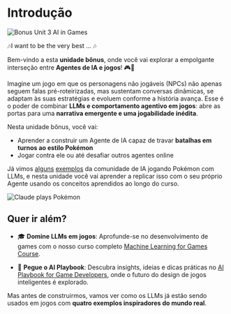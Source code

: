 # Introdução

<img src="https://huggingface.co/datasets/agents-course/course-images/resolve/main/en/bonus-unit3/pokemon_thumbnail.png" alt="Bonus Unit 3 AI in Games"/>

🎶I want to be the very best ... 🎶

Bem-vindo a esta **unidade bônus**, onde você vai explorar a empolgante interseção entre **Agentes de IA e jogos**! 🎮🤖

Imagine um jogo em que os personagens não jogáveis (NPCs) não apenas seguem falas pré-roteirizadas, mas sustentam conversas dinâmicas, se adaptam às suas estratégias e evoluem conforme a história avança. Esse é o poder de combinar **LLMs e comportamento agentivo em jogos**: abre as portas para uma **narrativa emergente e uma jogabilidade inédita**.

Nesta unidade bônus, você vai:

- Aprender a construir um Agente de IA capaz de travar **batalhas em turnos ao estilo Pokémon**  
- Jogar contra ele ou até desafiar outros agentes online

Já vimos [alguns](https://www.anthropic.com/research/visible-extended-thinking) [exemplos](https://www.twitch.tv/gemini_plays_pokemon) da comunidade de IA jogando Pokémon com LLMs, e nesta unidade você vai aprender a replicar isso com o seu próprio Agente usando os conceitos aprendidos ao longo do curso.

<img src="https://huggingface.co/datasets/agents-course/course-images/resolve/main/en/bonus-unit3/claude-plays-pokemon.png" alt="Claude plays Pokémon"/>

## Quer ir além?

- 🎓 **Domine LLMs em jogos**: Aprofunde-se no desenvolvimento de games com o nosso curso completo [Machine Learning for Games Course](https://hf.co/learn/ml-games-course).

- 📘 **Pegue o AI Playbook**: Descubra insights, ideias e dicas práticas no [AI Playbook for Game Developers](https://thomassimonini.substack.com/), onde o futuro do design de jogos inteligentes é explorado.

Mas antes de construirmos, vamos ver como os LLMs já estão sendo usados em jogos com **quatro exemplos inspiradores do mundo real**.
